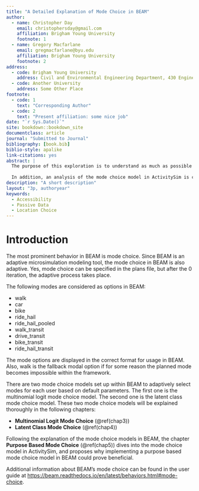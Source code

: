 ```yaml
---
title: "A Detailed Explanation of Mode Choice in BEAM"
author:
  - name: Christopher Day
    email: christophersday@gmail.com
    affiliation: Brigham Young University
    footnote: 1
  - name: Gregory Macfarlane
    email: gregmacfarlane@byu.edu
    affiliation: Brigham Young University
    footnote: 2
address:
  - code: Brigham Young University
    address: Civil and Environmental Engineering Department, 430 Engineering Building, Provo, Utah 84602
  - code: Another University
    address: Some Other Place
footnote:
  - code: 1
    text: "Corresponding Author"
  - code: 2
    text: "Present affiliation: some nice job"
date: "`r Sys.Date()`"
site: bookdown::bookdown_site
documentclass: article
journal: "Submitted to Journal"
bibliography: [book.bib]
biblio-style: apalike
link-citations: yes
abstract: |
  The purpose of this exploration is to understand as much as possible about the current mode choice processes in BEAM. More specifically, an analysis of the multinomial mode choice model is done first, followed by an analysis of the latent class mode choice model. Within each analysis, the theory behind both models as well as how they are specifically implemented in the BEAM code are both explained. 
  
  In addition, an analysis of the mode choice model in ActivitySim is conducted. Understanding the mode choice model in ActivitySim is essential as many of our inputs to BEAM come from the ActivitySim model. Therefore, as a way to better align the two models, the idea of implementing a purpose based mode choice model within BEAM is brought up.  
description: "A short description"
layout: "3p, authoryear"
keywords:
  - Accessibility
  - Passive Data
  - Location Choice
---
```


# Introduction {#intro}

The most prominent behavior in BEAM is mode choice. Since BEAM is an adaptive microsimulation modeling tool, the mode choice in BEAM is also adaptive. Yes, mode choice can be specified in the plans file, but after the 0 iteration, the adaptive process takes place.

The following modes are considered as options in BEAM:

  - walk
  - car
  - bike
  - ride_hail
  - ride_hail_pooled
  - walk_transit
  - drive_transit
  - bike_transit
  - ride_hail_transit
  
The mode options are displayed in the correct format for usage in BEAM. Also,  walk is the fallback modal option if for some reason the planned mode becomes impossible within the framework. 

There are two mode choice models set up within BEAM to adaptively select modes for each user based on default parameters. The first one is the multinomial logit mode choice model. The second one is the latent class mode choice model. These two mode choice models will be explained thoroughly in the following chapters:

  - **Multinomial Logit Mode Choice** (\@ref(chap3))
  - **Latent Class Mode Choice** (\@ref(chap4))
  
Following the explanation of the mode choice models in BEAM, the chapter **Purpose Based Mode Choice** (\@ref(chap5)) dives into the mode choice model in ActivitySim, and proposes why implementing a purpose based mode choice model in BEAM could prove beneficial. 

Additional information about BEAM's mode choice can be found in the user guide at [https://beam.readthedocs.io/en/latest/behaviors.html#mode-choice](https://beam.readthedocs.io/en/latest/behaviors.html#mode-choice).
